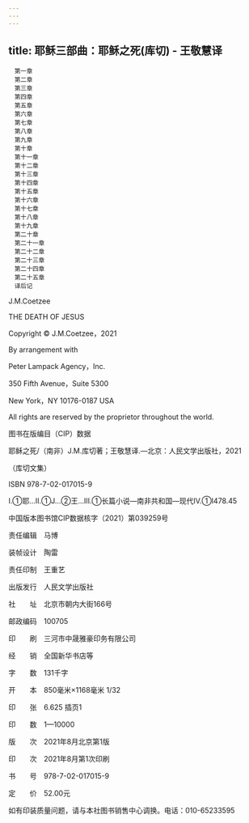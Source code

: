 ```yaml
---
---
---
```

title: 耶稣三部曲：耶稣之死(库切) - 王敬慧译
---


```
　第一章
　第二章
　第三章
　第四章
　第五章
　第六章
　第七章
　第八章
　第九章
　第十章
　第十一章
　第十二章
　第十三章
　第十四章
　第十五章
　第十六章
　第十七章
　第十八章
　第十九章
　第二十章
　第二十一章
　第二十二章
　第二十三章
　第二十四章
　第二十五章
　译后记
```





J.M.Coetzee

THE DEATH OF JESUS

Copyright © J.M.Coetzee，2021

By arrangement with

Peter Lampack Agency，Inc.

350 Fifth Avenue，Suite 5300

New York，NY 10176-0187 USA

All rights are reserved by the proprietor throughout the world.

图书在版编目（CIP）数据

耶稣之死/（南非）J.M.库切著；王敬慧译.—北京：人民文学出版社，2021

（库切文集）

ISBN 978-7-02-017015-9

Ⅰ.①耶…Ⅱ.①J…②王…Ⅲ.①长篇小说—南非共和国—现代Ⅳ.①I478.45

中国版本图书馆CIP数据核字（2021）第039259号

责任编辑　马博

装帧设计　陶雷

责任印制　王重艺

出版发行　人民文学出版社

社　　址　北京市朝内大街166号

邮政编码　100705

印　　刷　三河市中晟雅豪印务有限公司

经　　销　全国新华书店等

字　　数　131千字

开　　本　850毫米×1168毫米 1/32

印　　张　6.625 插页1

印　　数　1—10000

版　　次　2021年8月北京第1版

印　　次　2021年8月第1次印刷

书　　号　978-7-02-017015-9

定　　价　52.00元

如有印装质量问题，请与本社图书销售中心调换。电话：010-65233595